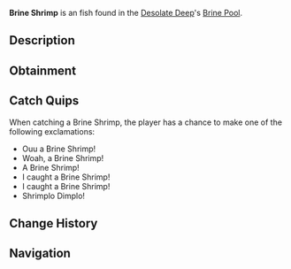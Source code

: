 {{FishInfobox
|image          = Brine Shrimp.png
|rarity         = Uncommon
|sea            = First Sea
|location       = [[Brine Pool]]
|sublocation    = 
|sources        = Coral Geode, Fishing Rod
|radar_location = 
|xp             = 130
|weather        = 
|time           = Day
|season         = 
|bait           = 
|base_weight    = 0.3
|base_value     = 230
|weight_range   = 0.2
|base_chance    = 2250
|base_resil     = 65
}}
'''Brine Shrimp''' is an {{Rarity|Uncommon}} fish found in the [[Desolate Deep]]'s [[Desolate Deep#Brine Pool|Brine Pool]].

== Description ==
{{Description|The Brine Shrimp is a small crustacean abundant in the Brine Pool within the Desolate Deep. They possess the ability to adapt and survive within harsh conditions, particularly incredibly salty water like the Brine Pool. They feed on microorganisms during the day, and are at the bottom of the food chain within the Brine Pool.|Bestiary Entry}}

== Obtainment ==
{{Description|Found in the Brine Pool during the day.|Bestiary Hint}}
{{Fish Availability|
Desolate Deep/Brine Pool
|top_rods      = 
Training Rod\205660.26\150083.35;
Leviathan's Fang Rod\185626.61\177339.25;
Trident Rod\178350.63\173509.2;
Free Spirit Rod\173859.32\169139.8;
Flimsy Rod\158408.08\157465.37;
Lucky Rod\114801.45\115367.88;
Azure Of Lagoon\156877.57\152568.12;
Long Rod\126184.78\127592.91;
No-Life Rod\155004.68\150312.65;
Seraphic Rod\148097.64\140083.81;
Ethereal Prism Rod\147488.99\138770.33;
Challenger's Rod\145638.98\139525.74;
Rod Of The Forgotten Fang\145390.23\138474.54;
Rod Of The Exalted One\144155.59\136984.96;
Depthseeker Rod\143298\138444.76;
Blazebringer Rod\143248.86\139360.29;
Rod Of The Depths\143234.1\136848.49;
Verdant Shear Rod\142157.13\138714.33;
Zeus Rod\142151.24\136750.54;
Avalanche Rod\137845.95\131731.87;
Reinforced Rod\137650.79\131629.75;
Volcanic Rod\134798.41\131748.46;
Steady Rod\72869.57\70414.13
|recommended   = Training Rod
}}

== Catch Quips ==
When catching a Brine Shrimp, the player has a chance to make one of the following exclamations:
* Ouu a Brine Shrimp!
* Woah, a Brine Shrimp!
* A Brine Shrimp!
* I caught a Brine Shrimp!
* I caught a Brine Shrimp!
* Shrimplo Dimplo!

== Change History ==
{{Change History|{{subst:Current Version}}}}

== Navigation ==
{{Fish Navbox|Brine Pool}}